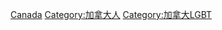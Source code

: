 {{Portal|LGBT|加拿大}}

{{Commons cat|LGBT people from Canada}}

[[Category:各国LGBT人物|Canada]]
[[Category:加拿大人|Category:加拿大人]]
[[Category:加拿大LGBT|Category:加拿大LGBT]]